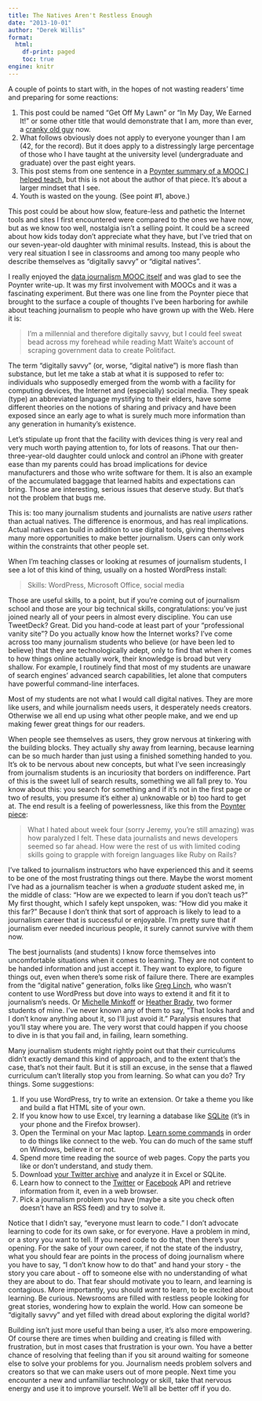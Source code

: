 ```yaml
---
title: The Natives Aren't Restless Enough
date: "2013-10-01"
author: "Derek Willis"
format:
  html:
    df-print: paged
    toc: true
engine: knitr
---
```


A couple of points to start with, in the hopes of not wasting readers' time and preparing for some reactions:

  1. This post could be named "Get Off My Lawn" or "In My Day, We Earned It!" or some other title that would demonstrate that I am, more than ever, a [cranky old guy](https://twitter.com/kendall/status/385111992799084544) now.
  2. What follows obviously does not apply to everyone younger than I am (42, for the record). But it does apply to a distressingly large percentage of those who I have taught at the university level (undergraduate and graduate) over the past eight years.
  3. This post stems from one sentence in a [Poynter summary of a MOOC I helped teach](http://www.poynter.org/latest-news/top-stories/223548/online-course-shows-impact-importance-of-data-driven-journalism/), but this is not about the author of that piece. It's about a larger mindset that I see.
  4. Youth is wasted on the young. (See point #1, above.)

This post could be about how slow, feature-less and pathetic the Internet tools and sites I first encountered were compared to the ones we have now, but as we know too well, nostalgia isn't a selling point. It could be a screed about how kids today don't appreciate what they have, but I've tried that on our seven-year-old daughter with minimal results. Instead, this is about the very real situation I see in classrooms and among too many people who describe themselves as "digitally savvy" or "digital natives".

I really enjoyed the [data journalism MOOC itself](https://knightcenter.utexas.edu/node/14149/) and was glad to see the Poynter write-up. It was my first involvement with MOOCs and it was a fascinating experiment. But there was one line from the Poynter piece that brought to the surface a couple of thoughts I've been harboring for awhile about teaching journalism to people who have grown up with the Web. Here it is:

  > I'm a millennial and therefore digitally savvy, but I could feel sweat bead across my forehead while reading Matt Waite's account of scraping government data to create Politifact.

The term "digitally savvy" (or, worse, "digital native") is more flash than substance, but let me take a stab at what it is supposed to refer to: individuals who supposedly emerged from the womb with a facility for computing devices, the Internet and (especially) social media. They speak (type) an abbreviated language mystifying to their elders, have some different theories on the notions of sharing and privacy and have been exposed since an early age to what is surely much more information than any generation in humanity's existence.

Let's stipulate up front that the facility with devices thing is very real and very much worth paying attention to, for lots of reasons. That our then-three-year-old daughter could unlock and control an iPhone with greater ease than my parents could has broad implications for device manufacturers and those who write software for them. It is also an example of the accumulated baggage that learned habits and expectations can bring. Those are interesting, serious issues that deserve study. But that's not the problem that bugs me.

This is: too many journalism students and journalists are native *users* rather than actual natives. The difference is enormous, and has real implications. Actual natives can build in addition to use digital tools, giving themselves many more opportunities to make better journalism. Users can only work within the constraints that other people set.

When I'm teaching classes or looking at resumes of journalism students, I see a lot of this kind of thing, usually on a hosted WordPress install:

  > Skills: WordPress, Microsoft Office, social media
    
Those are useful skills, to a point, but if you're coming out of journalism school and those are your big technical skills, congratulations: you've just joined nearly all of your peers in almost every discipline. You can use TweetDeck? Great. Did you hand-code at least part of your "professional vanity site"? Do you actually know how the Internet works? I've come across too many journalism students who believe (or have been led to believe) that they are technologically adept, only to find that when it comes to how things online actually work, their knowledge is broad but very shallow. For example, I routinely find that most of my students are unaware of search engines' advanced search capabilities, let alone that computers have powerful command-line interfaces.

Most of my students are not what I would call digital natives. They are more like users, and while journalism needs users, it desperately needs creators. Otherwise we all end up using what other people make, and we end up making fewer great things for our readers.

When people see themselves as users, they grow nervous at tinkering with the building blocks. They actually shy away from learning, because learning can be so much harder than just using a finished something handed to you. It's ok to be nervous about new concepts, but what I've seen increasingly from journalism students is an incuriosity that borders on indifference. Part of this is the sweet lull of search results, something we all fall prey to. You know about this: you search for something and if it's not in the first page or two of results, you presume it's either a) unknowable or b) too hard to get at. The end result is a feeling of powerlessness, like this from the [Poynter piece](http://www.poynter.org/latest-news/top-stories/223548/online-course-shows-impact-importance-of-data-driven-journalism/):

  > What I hated about week four (sorry Jeremy, you’re still amazing) was how paralyzed I felt. These data journalists and news developers seemed so far ahead. How were the rest of us with limited coding skills going to grapple with foreign languages like Ruby on Rails?

I've talked to journalism instructors who have experienced this and it seems to be one of the most frustrating things out there. Maybe the worst moment I've had as a journalism teacher is when a *graduate* student asked me, in the middle of class: "How are we expected to learn if you don't teach us?" My first thought, which I safely kept unspoken, was: "How did you make it this far?" Because I don't think that sort of approach is likely to lead to a journalism career that is successful or enjoyable. I'm pretty sure that if journalism ever needed incurious people, it surely cannot survive with them now.

The best journalists (and students) I know force themselves into uncomfortable situations when it comes to learning. They are not content to be handed information and just accept it. They want to explore, to figure things out, even when there's some risk of failure there. There are examples from the "digital native" generation, folks like [Greg Linch](http://www.greglinch.com/), who wasn't content to use WordPress but dove into ways to extend it and fit it to journalism's needs. Or [Michelle Minkoff](http://michelleminkoff.com/) or [Heather Brady](http://heatherlynnbrady.com/), two former students of mine. I've never known any of them to say, "That looks hard and I don't know anything about it, so I'll just avoid it." Paralysis ensures that you'll stay where you are. The very worst that could happen if you choose to dive in is that you fail and, in failing, learn something.

Many journalism students might rightly point out that their curriculums didn't exactly demand this kind of approach, and to the extent that's the case, that's not their fault. But it is still an excuse, in the sense that a flawed curriculum can't literally stop you from learning. So what can you do? Try things. Some suggestions:

  1. If you use WordPress, try to write an extension. Or take a theme you like and build a flat HTML site of your own.
  2. If you know how to use Excel, try learning a database like [SQLite](https://github.com/tthibo/SQL-Tutorial/blob/master/tutorial_files/part1.textile) (it's in your phone and the Firefox browser).
  3. Open the Terminal on your Mac laptop. [Learn some commands](http://blog.teamtreehouse.com/introduction-to-the-mac-os-x-command-line) in order to do things like connect to the web. You can do much of the same stuff on Windows, believe it or not.
  4. Spend more time reading the source of web pages. Copy the parts you like or don't understand, and study them.
  5. Download [your Twitter archive](https://blog.twitter.com/2012/your-twitter-archive) and analyze it in Excel or SQLite.
  6. Learn how to connect to the [Twitter](https://apigee.com/console/twitter) or [Facebook](https://apigee.com/console/facebook) API and retrieve information from it, even in a web browser.
  7. Pick a journalism problem you have (maybe a site you check often doesn't have an RSS feed) and try to solve it.

Notice that I didn't say, "everyone must learn to code." I don't advocate learning to code for its own sake, or for everyone. Have a problem in mind, or a story you want to tell. If you need code to do that, then there's your opening. For the sake of your own career, if not the state of the industry, what you should fear are points in the process of doing journalism where you have to say, "I don't know how to do that" and hand your story - the story you care about - off to someone else with no understanding of what they are about to do. That fear should motivate you to learn, and learning is contagious. More importantly, you should *want* to learn, to be excited about learning. Be curious. Newsrooms are filled with restless people looking for great stories, wondering how to explain the world. How can someone be "digitally savvy" and yet filled with dread about exploring the digital world?

Building isn't just more useful than being a user, it's also more empowering. Of course there are times when building and creating is filled with frustration, but in most cases that frustration is your own. You have a better chance of resolving that feeling than if you sit around waiting for someone else to solve your problems for you. Journalism needs problem solvers and creators so that we can make users out of more people. Next time you encounter a new and unfamiliar technology or skill, take that nervous energy and use it to improve yourself. We'll all be better off if you do.